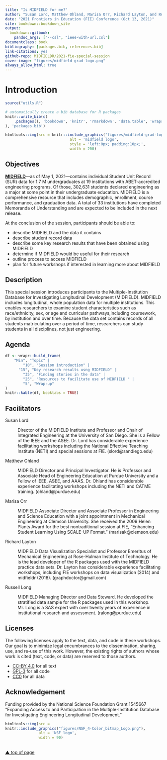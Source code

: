 ```yaml
--- 
title: "Is MIDFIELD for me?"
author: "Susan Lord, Matthew Ohland, Marisa Orr, Richard Layton, and Russell Long"
date: "2021 Frontiers in Education (FIE) Conference (Oct 13, 2021)"
site: bookdown::bookdown_site
output: 
  bookdown::gitbook:
    pandoc_args: ["--csl", "ieee-with-url.csl"]
documentclass: book
bibliography: [packages.bib, references.bib]
link-citations: yes
github-repo: MIDFIELDR/2021-fie-special-session
cover-image: "figures/midfield-grad-logo.png"
always_allow_html: true
---
```




# Introduction {#introduction}

```r
source("utils.R")
```

```r
# automatically create a bib database for R packages
knitr::write_bib(c(
	.packages(), 'bookdown', 'knitr', 'rmarkdown', 'data.table', 'wrapr', 'midfieldr', 'midfielddata', 'ggplot2', 'gapminder'
), 'packages.bib')
```

```r
htmltools::img(src = knitr::include_graphics("figures/midfield-grad-logo.png"), 
							 alt = 'midfield logo', 
							 style = 'left:0px; padding:10px;',
							 width = 200)
```

## Objectives 

[**MIDFIELD**](https://engineering.purdue.edu/MIDFIELD){target="_blank"}---as of May 1, 2021---contains individual Student Unit Record (SUR) data for 1.7 M undergraduates at 19 institutions with ABET-accredited engineering programs. Of those, 302,631 students declared engineering as a major at some point in their undergraduate education. MIDFIELD is a comprehensive resource that includes  demographic, enrollment, course performance, and graduation data. A total of 33 institutions have completed Memoranda of Understanding and are expected to be included in the next release.

At the conclusion of the session, participants should be able
to: 


- describe MIDFIELD and the data it contains
- describe student record data
- describe some key research results that have been obtained using MIDFIELD
- determine if MIDFIELD would be useful for their research
- outline process to access MIDFIELD
- plan for future workshops if interested in learning more about MIDFIELD





## Description 

This special session introduces participants to the Multiple-Institution Database for Investigating Longitudinal Development (MIDFIELD). MIDFIELD includes longitudinal, whole population data for multiple institutions. This enables researchers to examine student characteristics such as race/ethnicity, sex, or age and curricular pathways,including coursework, by institution and over time. Because the data set contains records of all students matriculating over a period of time, researchers can study students in all disciplines, not just engineering. 





## Agenda 

```r
df <- wrapr::build_frame(
	"Min", "Topic" |
		"10", "Session introduction" |
	  "15", "Key research results usng MIDFIELD" |
		"35", "Finding stories in the data" |
		"25", "Resources to facilitate use of MIDFIELD " |
		"5", "Wrap-up"
)
knitr::kable(df, booktabs = TRUE)
```







## Facilitators

Susan Lord 

: Director of the MIDFIELD Institute and Professor and Chair of Integrated Engineering at the University of San Diego.  She is a Fellow of the IEEE and the ASEE. Dr. Lord has considerable experience facilitating workshops including the National Effective Teaching Institute (NETI) and special sessions at FIE. (slord@sandiego.edu) 

Matthew Ohland 

: MIDFIELD Director and Principal Investigator. He is Professor and Associate Head of Engineering Education at Purdue University and a Fellow of IEEE, ASEE, and AAAS. Dr. Ohland has considerable experience facilitating workshops including the NETI and CATME training.   (ohland@purdue.edu)

Marisa Orr

: MIDFIELD Associate Director and Associate Professor in Engineering and Science Education with a joint appointment in Mechanical Engineering at Clemson University. She received the 2009 Helen Plants Award for the best nontraditional session at FIE, "Enhancing Student Learning Using SCALE-UP Format." (marisak@clemson.edu)

Richard Layton 

: MIDFIELD  Data Visualization Specialist and Professor Emeritus of Mechanical Engineering at Rose-Hulman Institute of Technology. He is the lead developer of the R packages used with the MIDFIELD practice data sets. Dr. Layton has considerable experience facilitating workshops, including FIE workshops on data visualization (2014) and midfieldr (2018). (graphdoctor@gmail.com) 

Russell Long 

: MIDFIELD Managing Director and Data Steward. He developed the stratified data sample for the R packages used in this workshop. Mr. Long is a SAS expert with over twenty years of experience in institutional research and assessment. (ralong@purdue.edu)




## Licenses 

The following licenses apply to the text, data, and code in these workshops. Our goal is to minimize legal encumbrances to the dissemination, sharing, use, and re-use of this work. However, the existing rights of authors whose work is cited (text, code, or data) are reserved to those authors.

- [CC-BY 4.0](https://creativecommons.org/licenses/by/4.0/legalcode) for all text  
- [GPL-3](https://www.r-project.org/Licenses/GPL-3) for all code  
- [CC0](https://wiki.creativecommons.org/wiki/CC0_use_for_data) for all data    


## Acknowledgement 

Funding provided by the National Science Foundation Grant 1545667 "Expanding Access to and Participation in the Multiple-Institution Database for Investigating Engineering Longitudinal Development." 

```r
htmltools::img(src = 
knitr::include_graphics("figures/NSF_4-Color_bitmap_Logo.png"), 
               alt = 'NSF logo', 
               width = 90)
```



<br>
[&#9650; top of page](#introduction)

